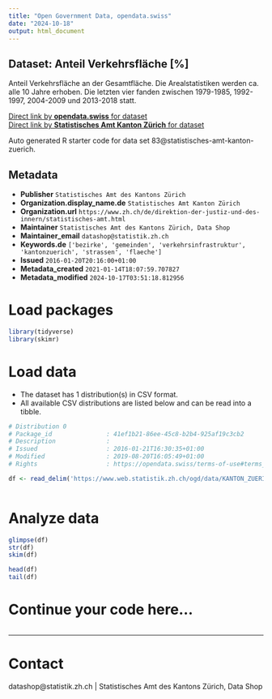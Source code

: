 ```yaml
---
title: "Open Government Data, opendata.swiss"
date: "2024-10-18"
output: html_document
---
```


## Dataset: Anteil Verkehrsfläche [%]

Anteil Verkehrsfläche an der Gesamtfläche. Die Arealstatistiken werden ca. alle 10 Jahre erhoben. Die letzten vier fanden zwischen 1979-1985, 1992-1997, 2004-2009 und 2013-2018 statt.

[Direct link by **opendata.swiss** for dataset](https://opendata.swiss/de/dataset/anteil-verkehrsflache)<br>
[Direct link by **Statistisches Amt Kanton Zürich** for dataset](https://www.zh.ch/de/politik-staat/gemeinden/gemeindeportraet.html)

Auto generated R starter code for data set 83@statistisches-amt-kanton-zuerich.

## Metadata

- **Publisher** `Statistisches Amt des Kantons Zürich`
- **Organization.display_name.de** `Statistisches Amt Kanton Zürich`
- **Organization.url** `https://www.zh.ch/de/direktion-der-justiz-und-des-innern/statistisches-amt.html`
- **Maintainer** `Statistisches Amt des Kantons Zürich, Data Shop`
- **Maintainer_email** `datashop@statistik.zh.ch`
- **Keywords.de** `['bezirke', 'gemeinden', 'verkehrsinfrastruktur', 'kantonzuerich', 'strassen', 'flaeche']`
- **Issued** `2016-01-20T20:16:00+01:00`
- **Metadata_created** `2021-01-14T18:07:59.707827`
- **Metadata_modified** `2024-10-17T03:51:18.812956`


# Load packages

```r

library(tidyverse)
library(skimr)

```

# Load data

-   The dataset has 1 distribution(s) in CSV format.
-   All available CSV distributions are listed below and can be read into a tibble.

```r

# Distribution 0
# Package_id               : 41ef1b21-86ee-45c8-b2b4-925af19c3cb2
# Description              : 
# Issued                   : 2016-01-21T16:30:35+01:00
# Modified                 : 2019-08-20T16:05:49+01:00
# Rights                   : https://opendata.swiss/terms-of-use#terms_by

df <- read_delim('https://www.web.statistik.zh.ch/ogd/data/KANTON_ZUERICH_187.csv')



```

# Analyze data

```r

glimpse(df)
str(df)
skim(df)

head(df)
tail(df)

```

# Continue your code here...

```r

```

------------------------------------------------------------------------

# Contact

datashop@statistik.zh.ch | Statistisches Amt des Kantons Zürich, Data Shop
